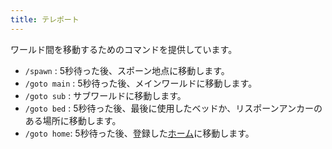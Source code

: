 ```yaml
---
title: テレポート
---
```


ワールド間を移動するためのコマンドを提供しています。

- `/spawn` : 5秒待った後、スポーン地点に移動します。
- `/goto main` : 5秒待った後、メインワールドに移動します。
- `/goto sub` : サブワールドに移動します。
- `/goto bed` : 5秒待った後、最後に使用したベッドか、リスポーンアンカーのある場所に移動します。
- `/goto home`: 5秒待った後、登録した[ホーム](/minecraft/plugins/home)に移動します。